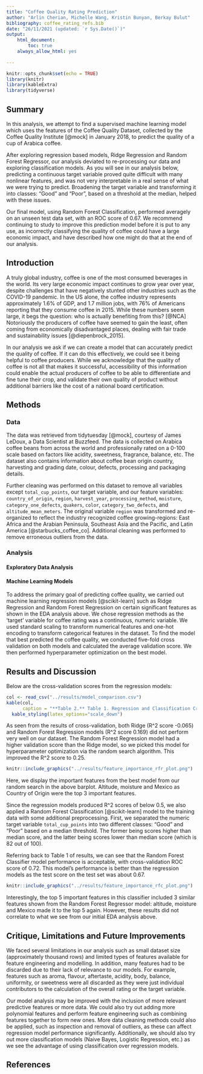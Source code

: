 ```yaml
---
title: "Coffee Quality Rating Prediction"
author: "Arlin Cherian, Michelle Wang, Kristin Bunyan, Berkay Bulut"
bibliography: coffee_rating_refs.bib
date: "26/11/2021 (updated: `r Sys.Date()`)" 
output: 
    html_document:
        toc: true
    always_allow_html: yes
    
---
```


```r
knitr::opts_chunk$set(echo = TRUE)
library(knitr)
library(kableExtra)
library(tidyverse)
```

## Summary

In this analysis, we attempt to find a supervised machine learning model which uses the features of the Coffee Quality Dataset, collected by the Coffee Quality Institute [@mock] in January 2018, to predict the quality of a cup of Arabica coffee.

After exploring regression based models, Ridge Regression and Random Forest Regressor, our analysis deviated to re-processing our data and exploring classification models. As you will see in our analysis below, predicting a continuous target variable proved quite difficult with many nonlinear features, and was not very interpretable in a real sense of what we were trying to predict. Broadening the target variable and transforming it into classes: “Good” and “Poor”, based on a threshold at the median, helped with these issues.  

Our final model, using Random Forest Classification, performed averagely on an unseen test data set, with an ROC score of 0.67. We recommend continuing to study to improve this prediction model before it is put to any use, as incorrectly classifying the quality of coffee could have a large economic impact, and have described how one might do that at the end of our analysis.

## Introduction 

A truly global industry, coffee is one of the most consumed beverages in the world. Its very large economic impact continues to grow year over year, despite challenges that have negatively stunted other industries such as the COVID-19 pandemic. In the US alone, the coffee industry represents approximately 1.6% of GDP, and 1.7 million jobs, with 76% of Americans reporting that they consume coffee in 2015. While these numbers seem large, it begs the question: who is actually benefiting from this? [@NCA] Notoriously the producers of coffee have seemed to gain the least, often coming from economically disadvantaged places, dealing with fair trade and sustainability issues [@diepenbrock_2015]. 

In our analysis we ask if we can create a model that can accurately predict the quality of coffee. If it can do this effectively, we could see it being helpful to coffee producers. While we acknowledge that the quality of coffee is not all that makes it successful, accessibility of this information could enable the actual producers of coffee to be able to differentiate and fine tune their crop, and validate their own quality of product without additional barriers like the cost of a national board certification.

## Methods

### Data
The data was retrieved from tidytuesday [@mock], courtesy of James LeDoux, a Data Scientist at Buzzfeed. The data is collected on Arabica coffee beans from across the world and professionally rated on a 0-100 scale based on factors like acidity, sweetness, fragrance, balance, etc. The dataset also contains information about coffee bean origin country, harvesting and grading date, colour, defects, processing and packaging details.

Further cleaning was performed on this dataset to remove all variables except `total_cup_points`, our target variable, and our feature variables: `country_of_origin`, `region`, `harvest_year`, `processing_method`, `moisture`, `category_one_defects`, `quakers`, `color`, `category_two_defects`, and `altitude_mean_meters`. The original variable `region` was transformed and re-organized to reflect the industry recognized coffee growing-regions: East Africa and the Arabian Peninsula, Southeast Asia and the Pacific, and Latin America [@starbucks_coffee_co]. Additional cleaning was performed to remove erroneous outliers from the data.

### Analysis

#### Exploratory Data Analysis 



#### Machine Learning Models

To address the primary goal of predicting coffee quality, we carried out machine learning regression models [@scikit-learn] such as Ridge Regression and Random Forest Regression on certain significant features as shown in the EDA analysis above. We chose regression methods as the ‘target’ variable for coffee rating was a continuous, numeric variable. We used standard scaling to transform numerical features and one-hot encoding to transform categorical features in the dataset. To find the model that best predicted the coffee quality, we conducted five-fold cross validation on both models and calculated the average validation score. We then performed hyperparameter optimization on the best model. 

## Results and Discussion

Below are the cross-validation scores from the regression models:
```r
col <- read_csv("../results/model_comparison.csv")
kable(col,
      caption = "**Table 2.** Table 1. Regression and Classification Cross-validation Results.") %>%
  kable_styling(latex_options="scale_down")
```

As seen from the results of cross-validation, both Ridge (R^2 score -0.065) and Random Forest Regression models (R^2 score 0.169) did not perform very well on our dataset. The Random Forest Regression model had a higher validation score than the Ridge model, so we picked this model for hyperparameter optimization via the random search algorithm. This improved the R^2 score to 0.25.

```r
knitr::include_graphics("../results/feature_importance_rfr_plot.png")
```

Here, we display the important features from the best model from our random search in the above barplot. Altitude, moisture and Mexico as Country of Origin were the top 3 important features. 

Since the regression models produced R^2 scores of below 0.5, we also applied a Random Forest Classification [@scikit-learn] model to the training data with some additional preprocessing. First, we separated the numeric target variable `total_cup_points` into two different classes: “Good” and “Poor” based on a median threshold. The former being scores higher than median score, and the latter being scores lower than median score (which is 82 out of 100). 

Referring back to Table 1 of results, we can see that the Random Forest Classifier model performance is acceptable, with cross-validation ROC score of 0.72. This model’s performance is better than the regression models as the test score on the test set was about 0.67. 

```r
knitr::include_graphics("../results/feature_importance_rfc_plot.png")
```

Interestingly, the top 5 important features in this classifier included 3 similar features shown from the Random Forest Regressor model: altitude, moisture and Mexico made it to the top 5 again. However, these results did not correlate to what we see from our initial EDA analysis above.

## Critique, Limitations and Future Improvements

We faced several limitations in our analysis such as small dataset size (approximately thousand rows) and limited types of features available for feature engineering and modelling. In addition, many features had to be discarded due to their lack of relevance to our models. For example, features such as aroma, flavour, aftertaste, acidity, body, balance, uniformity, or sweetness were all discarded as they were just individual contributors to the calculation of the overall rating or the target variable. 

Our model analysis may be improved with the inclusion of more relevant predictive features or more data. We could also try out adding more polynomial features and perform feature engineering such as combining features together to form new ones. More data cleaning methods could also be applied, such as inspection and removal of outliers, as these can affect regression model performance significantly. Additionally, we should also try out more classification models (Naive Bayes, Logistic Regression, etc.) as we see the advantage of using classification over regression models.

## References
